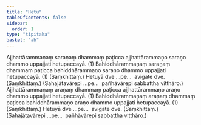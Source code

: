 ```yaml
---
title: "Hetu"
tableOfContents: false
sidebar:
  order: 1
type: "tipitaka"
basket: "ab"
---
```



<DynamicBreadcrumb />

<Division number="66">

<Paragraph number="1911">
Ajjhattārammaṇaṃ saraṇaṃ dhammaṃ paṭicca ajjhattārammaṇo saraṇo dhammo uppajjati hetupaccayā. (1)
</Paragraph>

<Paragraph number="1912">
Bahiddhārammaṇaṃ saraṇaṃ dhammaṃ paṭicca bahiddhārammaṇo saraṇo dhammo uppajjati hetupaccayā. (1) (Saṃkhittaṃ.)
</Paragraph>

<Paragraph number="1913">
Hetuyā dve …pe…  avigate dve. (Saṃkhittaṃ.)
</Paragraph>

<Paragraph number="1914">
(Sahajātavārepi …pe…  pañhāvārepi sabbattha vitthāro.)
</Paragraph>

</Division>
<Division number="67">

<Paragraph number="1915">
Ajjhattārammaṇaṃ araṇaṃ dhammaṃ paṭicca ajjhattārammaṇo araṇo dhammo uppajjati hetupaccayā. (1)
</Paragraph>

<Paragraph number="1916">
Bahiddhārammaṇaṃ araṇaṃ dhammaṃ paṭicca bahiddhārammaṇo araṇo dhammo uppajjati hetupaccayā. (1) (Saṃkhittaṃ.)
</Paragraph>

<Paragraph number="1917">
Hetuyā dve …pe…  avigate dve. (Saṃkhittaṃ.)
</Paragraph>

<Paragraph number="1918">
(Sahajātavārepi …pe…  pañhāvārepi sabbattha vitthāro.)
</Paragraph>
</Division>